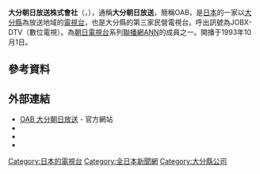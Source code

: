 {{Infobox company 
| name = 大分朝日放送株式會社
| name_en = Oita Asahi Broadcasting Co., Ltd.
| logo = Oab logo.svg
| logo_size = 
| logo_caption = 
| image =
| image_size = 
| image_caption = 
| type = [[股份有限公司|株式會社]]
| trading_name = OAB
| native_name = 大分朝日放送株式会社
| native_name_lang = ja
| traded_as = 
| local_code_name = JP
| local_code = 8320001000034
| abbreviated_name = 
| foundation   = 1992年5月25日
| location     = {{JPN}} 〒870-8524<br/>[[大分縣|大分縣]][[大分市|大分市]]新川西12<ref name="gaiyo">{{cite web|url=https://www.oab.co.jp/aboutus/|script-title=ja:会社概要|accessdate=2020-09-05|publisher={{lang|ja|大分朝日放送}}|language=ja|dead-url=no|archive-date=2020-05-25|archive-url=https://web.archive.org/web/20200525061657/https://www.oab.co.jp/aboutus/}}</ref>
| zip_code     = 
| telephone_no = +81 97-538-6111
| founder = 
| key_people   = 代表取締役[[總經理|社長]]：上野輝幸
| industry = 電視業
| products = 
| assets = 82億800萬日圓（2021年3月底止）<ref name="kessan">{{cite web|url=https://catr.jp/settlements/f97b3/207967|script-title=ja:大分朝日放送株式会社 第29期決算公告|accessdate=2021-11-11|publisher={{lang|ja|官報決算データベース}}|language=ja|dead-url=no|archive-date=2021-11-11|archive-url=https://web.archive.org/web/20211111120720/https://catr.jp/settlements/f97b3/207967}}</ref>
| equity = 70億1,800萬日圓（2021年3月底止）<ref name="kessan"></ref>
| capital  = 30億[[日圓|日圓]]（2021年3月底止）<ref name="gaiyo"></ref>
| revenue  = 35億1,300萬日圓（2021年3月底止）<ref name="kessan"></ref>
| operating_income   = 1億400萬日圓（2021年3月底止）<ref name="kessan"></ref>
| net_income         = 14億7,000萬日圓（2021年3月底止）<ref name="kessan"></ref>
| market_value       =
| num_employees      = 
| P/E ratio          =
| earnings per share =
| Net asset value    =
| accounting_period  = 每年3月31日
| major_shareholder = [[朝日電視控股|朝日電視控股]]（19.98%）<br>[[朝日新聞社|朝日新聞社]]（18.7%）<br>[[九州朝日放送|九州朝日放送]]（10.3%）<ref>{{cite web|url=https://www.tele.soumu.go.jp/j/sys/media/index/chizyou.htm|script-title=ja:地上系放送事業者|accessdate=2020-08-19|publisher={{lang|ja|総務省}}|language=ja|deadurl=no|archive-date=2020-04-21|archive-url=https://web.archive.org/web/20200421232126/https://www.tele.soumu.go.jp/j/sys/media/index/chizyou.htm}}</ref>
| subsid =
| homepage = {{url|https://www.oab.co.jp/}}
| footnotes = 
| width = 325px
}}
{{頻道資訊
| 頻道名稱 = 大分朝日放送<br />{{lang|ja|大分朝日放送}}<br />JOBX-DTV
| 頻道圖片檔案 = <!--上方已有，此略-->
| 頻道圖片尺寸 = 
| 頻道圖片名稱 = 
| 所屬國家 = {{JPN}}
| 總部所在 = {{JPN}} 〒870-8524<br/>[[大分縣|大分縣]][[大分市|大分市]]新川西12
| 播放地區 = [[大分縣|大分縣]]
| 開播日期 = 1993年10月1日
| 停播日期 = 
| 頻道類別 = 數位電視
| 視頻格式 = '''數位電視'''<br />識別訊號：JOBX-DTV
| 收視率 = 
| 收視率調查時間 = 
| 收視率資料來源 = 
| 頻道口號 = 
| 擁有者 = 大分朝日放送株式會社
| 持股者 = 
| 前頻道名稱 = 
| 被取代名稱 = 
| 姊妹頻道 = 
| 重播服務頻道 = 
| 頻道官方網站 = https://www.oab.co.jp/
| 備註 =
| 無線電視供應商01 = 觀眾自行接收（數位電視）
| 無線電視頻道數01 = 32頻道（大分）<br/>遙控器代表數字：5
|}}
'''大分朝日放送株式會社'''（{{jpn|j=大分朝日放送株式会社|hg=おおいたあさひほうそう|rm=Ōita Asahi Hōsō|f=y}}，{{lang-en|Oita Asahi Broadcasting Co., Ltd.}}），通稱'''大分朝日放送'''，簡稱OAB，是[[日本|日本]]的一家以[[大分縣|大分縣]]為放送地域的[[電視台|電視台]]，也是大分縣的第三家民營電視台。呼出訊號為JOBX-DTV（數位電視）。為[[朝日電視台|朝日電視台]]系列[[聯播網|聯播網]][[全日本新聞網|ANN]]的成員之一。開播于1993年10月1日。

==參考資料==
{{reflist}}
== 外部連結 ==
{{commonscat|Oita Asahi Broadcasting}}
* [https://www.oab.co.jp/ OAB 大分朝日放送] {{Wayback|url=https://www.oab.co.jp/ |date=20220616062625 }} - 官方網站
* {{Twitter|oab_tv|OAB大分朝日放送}}
* {{Facebook|oabtv|OAB大分朝日放送}}
* {{YouTube|user=oabweb|OAB大分朝日放送}}
{{ANN}}
{{Tv-kyushuoki}}
{{DEFAULTSORT:Oita Asahi Hoso}}
[[Category:日本的電視台|Category:日本的電視台]]
[[Category:全日本新聞網|Category:全日本新聞網]]
[[Category:大分縣公司|Category:大分縣公司]]